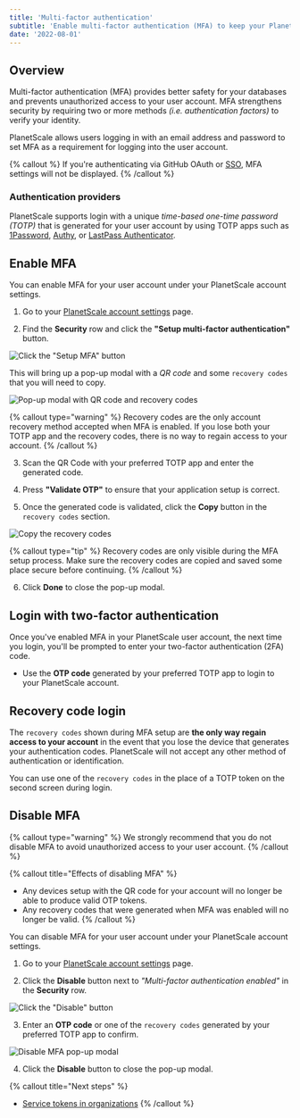 ```yaml
---
title: 'Multi-factor authentication'
subtitle: 'Enable multi-factor authentication (MFA) to keep your PlanetScale account secure.'
date: '2022-08-01'
---
```


## Overview

Multi-factor authentication (MFA) provides better safety for your databases and prevents unauthorized access to your user account. MFA strengthens security by requiring two or more methods _(i.e. authentication factors)_ to verify your identity.

PlanetScale allows users logging in with an email address and password to set MFA as a requirement for logging into the user account.

{% callout %}
  If you're authenticating via GitHub OAuth or [SSO](/docs/concepts/sso), MFA settings will not be displayed.
{% /callout %}

### Authentication providers

PlanetScale supports login with a unique _time-based one-time password (TOTP)_ that is generated for your user account by using TOTP apps such as [1Password](https://support.1password.com/one-time-passwords/), [Authy](https://support.authy.com/hc/en-us/articles/360006303934-Add-a-New-Two-Factor-Authentication-2FA-Account-Token-in-the-Authy-App), or [LastPass Authenticator](https://lastpass.com/auth/).

## Enable MFA

You can enable MFA for your user account under your PlanetScale account settings.

1. Go to your [PlanetScale account settings](https://app.planetscale.com/account) page.

2. Find the **Security** row and click the **"Setup multi-factor authentication"** button.

![Click the "Setup MFA" button](/docs/concepts/mfa/setup.png)

This will bring up a pop-up modal with a _QR code_ and some `recovery codes` that you will need to copy.

![Pop-up modal with QR code and recovery codes](/docs/concepts/mfa/recovery-codes.png)

{% callout type="warning" %}
    Recovery codes are the only account recovery method accepted when MFA is enabled. If you lose both your TOTP app and
    the recovery codes, there is no way to regain access to your account.
{% /callout %}

3. Scan the QR Code with your preferred TOTP app and enter the generated code.

4. Press **"Validate OTP"** to ensure that your application setup is correct.

5. Once the generated code is validated, click the **Copy** button in the `recovery codes` section.

![Copy the recovery codes](/docs/concepts/mfa/copy.png)

{% callout type="tip" %}
  Recovery codes are only visible during the MFA setup process. Make sure the recovery codes are copied and saved some
  place secure before continuing.
{% /callout %}

6. Click **Done** to close the pop-up modal.

## Login with two-factor authentication

Once you've enabled MFA in your PlanetScale user account, the next time you login, you'll be prompted to enter your two-factor authentication (2FA) code.

- Use the **OTP code** generated by your preferred TOTP app to login to your PlanetScale account.

## Recovery code login

The `recovery codes` shown during MFA setup are **the only way regain access to your account** in the event that you lose the device that generates your authentication codes. PlanetScale will not accept any other method of authentication or identification.

You can use one of the `recovery codes` in the place of a TOTP token on the second screen during login.

## Disable MFA

{% callout type="warning" %}
  We strongly recommend that you do not disable MFA to avoid unauthorized access to your user account.
{% /callout %}

{% callout title="Effects of disabling MFA" %}
* Any devices setup with the QR code for your account will no longer be able to produce valid OTP tokens.
* Any recovery codes that were generated when MFA was enabled will no longer be valid.
{% /callout %}

You can disable MFA for your user account under your PlanetScale account settings.

1. Go to your [PlanetScale account settings](https://app.planetscale.com/account) page.

2. Click the **Disable** button next to _"Multi-factor authentication enabled"_ in the **Security** row.

![Click the "Disable" button](/docs/concepts/mfa/disable.png)

3. Enter an **OTP code** or one of the `recovery codes` generated by your preferred TOTP app to confirm.

![Disable MFA pop-up modal](/docs/concepts/mfa/modal.png)

4. Click the **Disable** button to close the pop-up modal.

{% callout title="Next steps" %}
  * [Service tokens in organizations](/docs/reference/planetscale-cli#service-tokens-in-organizations)
{% /callout %}
